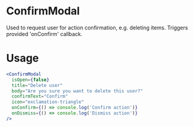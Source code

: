 
<Meta title="MDX|ConfirmModal" component={ConfirmModal} />

# ConfirmModal

Used to request user for action confirmation, e.g. deleting items. Triggers provided 'onConfirm' callback.

# Usage

```jsx
<ConfirmModal
  isOpen={false}
  title="Delete user"
  body="Are you sure you want to delete this user?"
  confirmText="Confirm"
  icon="exclamation-triangle"
  onConfirm={() => console.log('Confirm action')}
  onDismiss={() => console.log('Dismiss action')}
/>
```

<ArgTypes of={ConfirmModal} />
